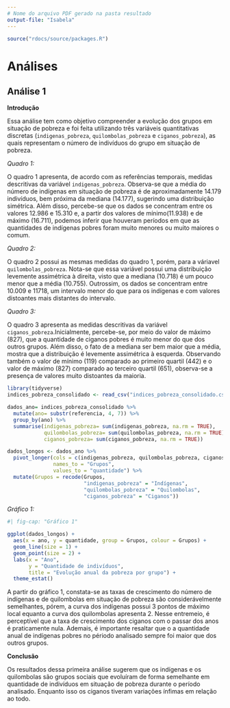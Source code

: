 ```yaml
---
# Nome do arquivo PDF gerado na pasta resultado
output-file: "Isabela"
---
```


```r
source("rdocs/source/packages.R")
```

# Análises

## Análise 1

**Introdução** 

\vspace{1em}

Essa análise tem como objetivo compreender a evolução dos grupos em situação de pobreza e foi feita utilizando três variáveis quantitativas discretas (`indigenas_pobreza`, `quilombolas_pobreza` e `ciganos_pobreza`), as quais representam o número de indivíduos do grupo em situação de pobreza.  

\vspace{2em}

_Quadro 1:_  

\vspace{1em}

\begin{tabular} { | l |
			S[table-format = 4.2]
			|}
	\hline
		\textbf{Estatística} & \textbf{Valor} \\
		\hline
		Média & 14178,56 \\
		Desvio Padrão & 1329,35 \\
		Variância & 1767161 \\
		Mínimo & 11938 \\
		1º Quartil & 12985,75 \\
		Mediana & 14176,5 \\
		3º Quartil & 15310,5 \\
		Máximo & 16711 \\
	\hline
	\end{tabular}

\vspace{2em}

O quadro 1 apresenta, de acordo com as referências temporais, medidas descritivas da variável `indigenas_pobreza`. Observa-se que a média do número de indígenas em situação de pobreza é de aproximadamente 14.179 indivíduos, bem próxima da mediana (14.177), sugerindo uma distribuição simétrica. Além disso, percebe-se que os dados se concentram entre os valores 12.986 e 15.310 e, a partir dos valores de mínimo(11.938) e de máximo (16.711), podemos inferir que houveram períodos em que as quantidades de indígenas pobres foram muito menores ou muito maiores o comum.  

\vspace{2em}

_Quadro 2:_  

\vspace{1em}

\begin{tabular} { | l |
			S[table-format = 4.2]
			|}
	\hline
		\textbf{Estatística} & \textbf{Valor} \\
		\hline
		Média & 10754,51 \\
		Desvio Padrão & 1196,41 \\
		Variância & 1431399 \\
		Mínimo & 7927 \\
		1º Quartil & 10008,5 \\
		Mediana & 10717,5 \\
		3º Quartil & 11741,75 \\
		Máximo & 12770 \\
	\hline
	\end{tabular}
	
\vspace{2em}
	
O quadro 2 possui as mesmas medidas do quadro 1, porém, para a váriavel	`quilombolas_pobreza`. Nota-se que essa variável possui uma distribuição levemente assimétrica à direita, visto que a mediana (10.718) é um pouco menor que a média (10.755). Outrossim, os dados se concentram entre 10.009 e 11718, um intervalo menor do que para os indígenas e com valores distoantes mais distantes do intervalo.  

\vspace{2em}

_Quadro 3:_  

\vspace{1em}

\begin{tabular} { | l |
			S[table-format = 3.2]
			|}
	\hline
		\textbf{Estatística} & \textbf{Valor} \\
		\hline
		Média & 531,02 \\
		Desvio Padrão & 177,2 \\
		Variância & 31400,95 \\
		Mínimo & 119 \\
		1º Quartil & 442 \\
		Mediana & 600,5 \\
		3º Quartil & 650,5 \\
		Máximo & 827 \\
	\hline
	\end{tabular}

\vspace{2em}

O quadro 3 apresenta as medidas descritivas da variável `ciganos_pobreza`.Inicialmente, percebe-se, por meio do valor de máximo (827), que a quantidade de ciganos pobres é muito menor do que dos outros grupos. Além disso, o fato de a mediana ser bem maior que a média, mostra que a distribuição é levemente assimétrica à esquerda. Observando também o valor de mínimo (119) comparado ao primeiro quartil (442) e o valor de máximo (827)  comparado ao terceiro quartil (651), observa-se a presença de valores muito distoantes da maioria.  

\vspace{2em}

```r
library(tidyverse)
indices_pobreza_consolidado <- read_csv("indices_pobreza_consolidado.csv")
```



```r
dados_ano= indices_pobreza_consolidado %>%
  mutate(ano= substr(referencia, 4, 7)) %>%
  group_by(ano) %>%
  summarise(indigenas_pobreza= sum(indigenas_pobreza, na.rm = TRUE),
            quilombolas_pobreza= sum(quilombolas_pobreza, na.rm = TRUE),
            ciganos_pobreza= sum(ciganos_pobreza, na.rm = TRUE))

dados_longos <- dados_ano %>%
  pivot_longer(cols = c(indigenas_pobreza, quilombolas_pobreza, ciganos_pobreza),
               names_to = "Grupos",
               values_to = "quantidade") %>%
  mutate(Grupos = recode(Grupos,
                         "indigenas_pobreza" = "Indígenas",
                         "quilombolas_pobreza" = "Quilombolas",
                         "ciganos_pobreza" = "Ciganos"))

```

_Gráfico 1:_  

\vspace{1em}

```r
#| fig-cap: "Gráfico 1"

ggplot(dados_longos) +
  aes(x = ano, y = quantidade, group = Grupos, colour = Grupos) +
  geom_line(size = 1) +
  geom_point(size = 2) +
  labs(x = "Ano", 
       y = "Quantidade de indivíduos", 
       title = "Evolução anual da pobreza por grupo") +
  theme_estat() 

```

\vspace{2em}

A partir do gráfico 1, constata-se as taxas de crescimento do número de indígenas e de quilombolas em situação de pobreza são considerávelmente semelhantes, pórem, a curva dos indígenas possui 3 pontos de máximo local equanto a curva dos quilombolas apresenta 2. Nesse entremeio, é perceptível que a taxa de crescimento dos ciganos com o passar dos anos é praticamente nula. Ademais, é importante resaltar que o a quantidade anual de indígenas pobres no périodo analisado sempre foi maior que dos outros grupos.   

\vspace{2em}

**Conclusão**  

\vspace{1em}

Os resultados dessa primeira análise sugerem que os indígenas e os quilombolas são grupos sociais que evoluíram de forma semelhante em quantidade de indivíduos em situação de pobreza durante o período analisado. Enquanto isso os ciganos tiveram variações ínfimas em relação ao todo.